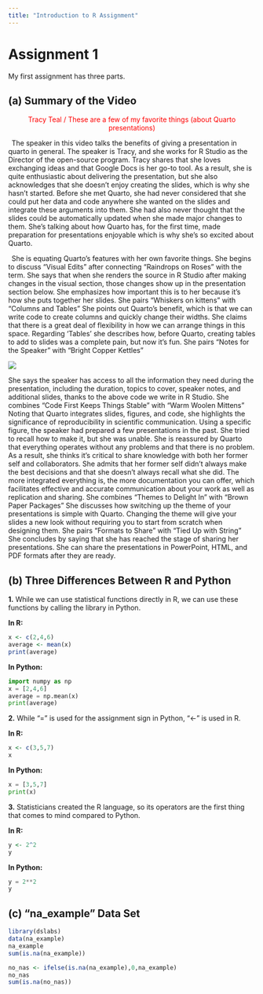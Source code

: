 ```yaml
---
title: "Introduction to R Assignment"
---
```


# Assignment 1

My first assignment has three parts.

## (a) Summary of the Video

::: {style="color: red; text-align: center;"}
Tracy Teal / These are a few of my favorite things (about Quarto presentations)
:::

 The speaker in this video talks the benefits of giving a presentation in quarto in general. The speaker is Tracy, and she works for R Studio as the Director of the open-source program. Tracy shares that she loves exchanging ideas and that Google Docs is her go-to tool. As a result, she is quite enthusiastic about delivering the presentation, but she also acknowledges that she doesn't enjoy creating the slides, which is why she hasn't started. Before she met Quarto, she had never considered that she could put her data and code anywhere she wanted on the slides and integrate these arguments into them. She had also never thought that the slides could be automatically updated when she made major changes to them. She's talking about how Quarto has, for the first time, made preparation for presentations enjoyable which is why she's so excited about Quarto.

 She is equating Quarto's features with her own favorite things. She begins to discuss "Visual Edits" after connecting "Raindrops on Roses" with the term. She says that when she renders the source in R Studio after making changes in the visual section, those changes show up in the presentation section below. She emphasizes how important this is to her because it's how she puts together her slides. She pairs "Whiskers on kittens" with "Columns and Tables" She points out Quarto's benefit, which is that we can write code to create columns and quickly change their widths. She claims that there is a great deal of flexibility in how we can arrange things in this space. Regarding 'Tables' she describes how, before Quarto, creating tables to add to slides was a complete pain, but now it's fun. She pairs "Notes for the Speaker" with "Bright Copper Kettles"

![](images/Ekran%20Alıntısı.PNG)

She says the speaker has access to all the information they need during the presentation, including the duration, topics to cover, speaker notes, and additional slides, thanks to the above code we write in R Studio. She combines "Code First Keeps Things Stable" with "Warm Woolen Mittens" Noting that Quarto integrates slides, figures, and code, she highlights the significance of reproducibility in scientific communication. Using a specific figure, the speaker had prepared a few presentations in the past. She tried to recall how to make it, but she was unable. She is reassured by Quarto that everything operates without any problems and that there is no problem. As a result, she thinks it's critical to share knowledge with both her former self and collaborators. She admits that her former self didn't always make the best decisions and that she doesn't always recall what she did. The more integrated everything is, the more documentation you can offer, which facilitates effective and accurate communication about your work as well as replication and sharing. She combines "Themes to Delight In" with "Brown Paper Packages" She discusses how switching up the theme of your presentations is simple with Quarto. Changing the theme will give your slides a new look without requiring you to start from scratch when designing them. She pairs "Formats to Share" with "Tied Up with String" She concludes by saying that she has reached the stage of sharing her presentations. She can share the presentations in PowerPoint, HTML, and PDF formats after they are ready.

## (b) Three Differences Between R and Python

**1.** While we can use statistical functions directly in R, we can use these functions by calling the library in Python.

**In R:**

```r
x <- c(2,4,6)
average <- mean(x)
print(average)
```

**In Python:**

```python
import numpy as np
x = [2,4,6]
average = np.mean(x)
print(average)
```

**2.** While "=" is used for the assignment sign in Python, "\<-" is used in R.

**In R:**

```r
x <- c(3,5,7)
x
```

**In Python:**

```python
x = [3,5,7]
print(x)
```

**3.** Statisticians created the R language, so its operators are the first thing that comes to mind compared to Python.

**In R:**

```r
y <- 2^2
y
```

**In Python:**

```python
y = 2**2
y
```

## (c) "na_example" Data Set

```r
library(dslabs)
data(na_example)
na_example
sum(is.na(na_example))
```

```r
no_nas <- ifelse(is.na(na_example),0,na_example)
no_nas
sum(is.na(no_nas))
```
